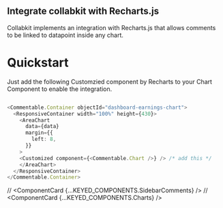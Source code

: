 
## Integrate collabkit with Recharts.js

Collabkit implements an integration with Recharts.js that allows comments to be linked to datapoint inside any chart.

# Quickstart

Just add the following Customzied component by Recharts to your Chart Component to enable the integration.

```ts

<Commentable.Container objectId="dashboard-earnings-chart">
  <ResponsiveContainer width="100%" height={430}>
    <AreaChart
      data={data}
      margin={{
        left: 8,
      }}
    >
    <Customized component={<Commentable.Chart />} /> /* add this */
    </AreaChart>
  </ResponsiveContainer>
</Commentable.Container>

```

// <ComponentCard {...KEYED_COMPONENTS.SidebarComments} />
// <ComponentCard {...KEYED_COMPONENTS.Charts} />


